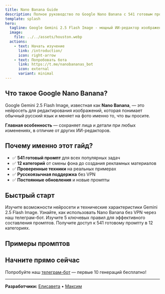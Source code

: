 ```yaml
---
title: Nano Banana Guide
description: Полное руководство по Google Nano Banana с 541 готовым промптом для редактирования изображений
template: splash
hero:
  tagline: Google Gemini 2.5 Flash Image - мощный ИИ-редактор изображений
  image:
    file: ../../assets/houston.webp
  actions:
    - text: Начать изучение
      link: /introduction/
      icon: right-arrow
    - text: Попробовать бота
      link: https://t.me/nanobananas_bot
      icon: external
      variant: minimal
---
```



<ImageModal />

## Что такое Google Nano Banana?

Google Gemini 2.5 Flash Image, известная как **Nano Banana**, — это нейросеть для редактирования изображений, которая понимает обычный русский язык и меняет на фото именно то, что вы просите.

**Главная особенность** — сохраняет лица и детали при любых изменениях, в отличие от других ИИ-редакторов.

## Почему именно этот гайд?

- ✅ **541 готовый промпт** для всех популярных задач
- ✅ **12 категорий** от смены фона до создания рекламных материалов  
- ✅ **Проверенные техники** на реальных примерах
- ✅ **Русскоязычная поддержка** без VPN
- ✅ **Постоянные обновления** и новые промпты

## Быстрый старт

<CardGrid stagger>
	<Card title="Что такое Nano Banana" icon="star">
		Изучите возможности нейросети и технические характеристики Gemini 2.5 Flash Image.
	</Card>
	<Card title="Доступ из России" icon="globe">
		Узнайте, как использовать Nano Banana без VPN через наш телеграм-бот.
	</Card>
	<Card title="Правила промптинга" icon="pencil">
		Изучите 5 ключевых правил для эффективного составления промптов.
	</Card>
	<Card title="База промптов" icon="open-book">
		Получите доступ к 541 готовому промпту в 12 категориях.
	</Card>
</CardGrid>

## Примеры промптов

<PromptCard 
  prompt="Убери фон с фотографии, оставив только человека в центре кадра"
  category="Работа с фоном"
  description="Удаление фона с сохранением всех деталей фигуры"
/>

<PromptCard 
  prompt="Измени цвет куртки на красный, сохранив текстуру и складки ткани"
  category="Изменение одежды"
  description="Точное изменение цвета с сохранением реалистичности"
/>

<PromptCard 
  prompt="Улучши качество фотографии: увеличь резкость, исправь освещение и добавь контраст"
  category="Улучшение качества"
  description="Комплексное улучшение технических характеристик изображения"
/>

## Начните прямо сейчас

Попробуйте наш [телеграм-бот](https://t.me/nanobananas_bot) — первые 10 генераций бесплатно!

---

**Разработчики:** [Елисавета](https://t.me/elisaffetta) • [Максим](https://t.me/maxnagovitsyn)
